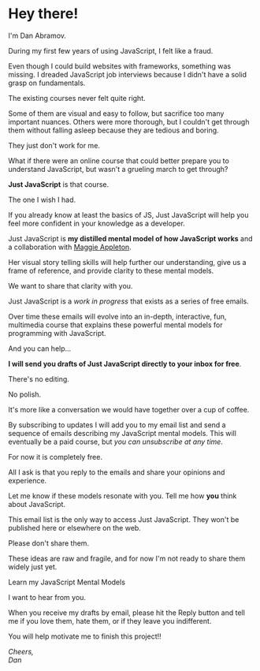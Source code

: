 
# Hey there! 

I'm Dan Abramov.

During my first few years of using JavaScript, I felt like a fraud.

Even though I could build websites with frameworks, something was missing. I dreaded JavaScript job interviews because I didn't have a solid grasp on fundamentals.

The existing courses never felt quite right.

Some of them are visual and easy to follow, but sacrifice too many important nuances. Others were more thorough, but I couldn't get through them without falling asleep because they are tedious and boring.

They just don't work for me.

What if there were an online course that could better prepare you to understand JavaScript, but wasn't a grueling march to get through?

**Just JavaScript** is that course.

The one I wish I had.

If you already know at least the basics of JS, Just JavaScript will help you feel more confident in your knowledge as a developer.

Just JavaScript is **my distilled mental model of how JavaScript works** and a collaboration with [Maggie Appleton](https://illustrated.dev). 

Her visual story telling skills will help further our understanding, give us a frame of reference, and provide clarity to these mental models.

We want to share that clarity with you.

Just JavaScript is a *work in progress* that exists as a series of free emails. 

Over time these emails will evolve into an in-depth, interactive, fun, multimedia course that explains these powerful mental models for programming with JavaScript.

And you can help...

**I will send you drafts of __Just JavaScript__ directly to your inbox for free**. 

There's no editing. 

No polish. 

It's more like a conversation we would have together over a cup of coffee.

By subscribing to updates I will add you to my email list and send a sequence of emails describing my JavaScript mental models. This will eventually be a paid course, but *you can unsubscribe at any time*.

For now it is completely free.

All I ask is that you reply to the emails and share your opinions and experience. 

Let me know if these models resonate with you. Tell me how **you** think about JavaScript.

This email list is the only way to access Just JavaScript. They won't be published here or elsewhere on the web.

Please don't share them.

These ideas are raw and fragile, and for now I'm not ready to share them widely just yet.

<Subscribe>
Learn my JavaScript Mental Models
</Subscribe>

I want to hear from you.

When you receive my drafts by email, please hit the Reply button and tell me if you love them, hate them, or if they leave you indifferent.

You will help motivate me to finish this project!!


_Cheers,_  
_Dan_